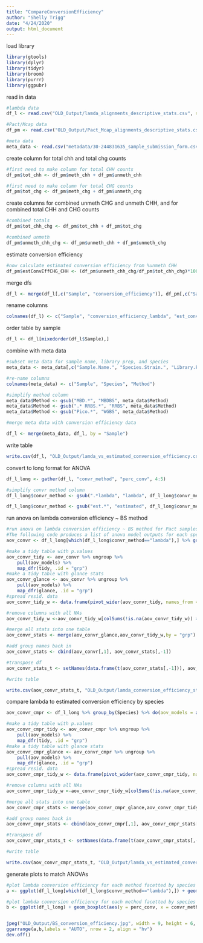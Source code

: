 ```yaml
---
title: "CompareConversionEfficiency"
author: "Shelly Trigg"
date: "4/24/2020"
output: html_document
---
```


load library
```r
library(gtools)
library(dplyr)
library(tidyr)
library(broom)
library(purrr)
library(ggpubr)
```

read in data
```r
#lambda data
df_l <- read.csv("OLD_Output/lamda_alignments_descriptive_stats.csv", stringsAsFactors = FALSE)

#Pact/Mcap data
df_pm <- read.csv("OLD_Output/Pact_Mcap_alignments_descriptive_stats.csv", stringsAsFactors = FALSE)

#meta data
meta_data <- read.csv("metadata/30-244831635_sample_submission_form.csv", skip = 1, header = TRUE, quote = "", row.names = NULL)
```

create column for total chh and total chg counts
```r
#first need to make column for total CHH counts
df_pm$tot_chh <- df_pm$meth_chh + df_pm$unmeth_chh

#first need to make column for total CHG counts
df_pm$tot_chg <- df_pm$meth_chg + df_pm$unmeth_chg

```

create columns for combined unmeth CHG and unmeth CHH, and for combined total CHH and CHG counts
```r
#combined totals
df_pm$tot_chh_chg <- df_pm$tot_chh + df_pm$tot_chg

#combined unmeth
df_pm$unmeth_chh_chg <- df_pm$unmeth_chh + df_pm$unmeth_chg

```

estimate conversion efficiency 
```r
#now calculate estimated conversion efficiency from %unmeth CHH
df_pm$estConvEffCHG_CHH <- (df_pm$unmeth_chh_chg/df_pm$tot_chh_chg)*100
```


merge dfs
```r
df_l <- merge(df_l[,c("Sample", "conversion_efficiency")], df_pm[,c("Sample","estConvEffCHG_CHH")], by = "Sample")

```

rename columns
```r
colnames(df_l) <- c("Sample", "conversion_efficiency_lambda", "est_conversion_efficiency_umCHG_umCHH")
```

order table by sample
```r
df_l <- df_l[mixedorder(df_l$Sample),]
```

combine with meta data
```r
#subset meta data for sample name, library prep, and species
meta_data <- meta_data[,c("Sample.Name.", "Species.Strain.", "Library.Prep.Kit.Used.")]

#re-name columns
colnames(meta_data) <- c("Sample", "Species", "Method")

#simplify method column
meta_data$Method <- gsub("MBD.*", "MBDBS", meta_data$Method)
meta_data$Method <- gsub(".* RRBS.*", "RRBS", meta_data$Method)
meta_data$Method <- gsub("Pico.*", "WGBS", meta_data$Method)

#merge meta data with conversion efficiency data

df_l <- merge(meta_data, df_l, by = "Sample")
```

write table
```r
write.csv(df_l, "OLD_Output/lamda_vs_estimated_conversion_efficiency.csv", row.names = FALSE, quote = FALSE)
```

convert to long format for ANOVA
```r
df_l_long <- gather(df_l, "convr_method", "perc_conv", 4:5)

#simplify convr method column
df_l_long$convr_method <- gsub(".*lambda", "lambda", df_l_long$convr_method)

df_l_long$convr_method <- gsub("est.*", "estimated", df_l_long$convr_method)
```

run anova on lambda conversion efficiency ~ BS method
```r

#run anova on lambda conversion efficiency ~ BS method for Pact samples and for Mcap samples
#The following code produces a list of anova model outputs for each species
aov_convr <- df_l_long[which(df_l_long$convr_method=="lambda"),] %>% group_by(Species) %>% do(aov_models = aov(perc_conv ~ Method, data =.))

#make a tidy table with p.values
aov_convr_tidy <- aov_convr %>% ungroup %>% 
    pull(aov_models) %>% 
    map_dfr(tidy, .id = "grp")
#make a tidy table with glance stats
aov_convr_glance <- aov_convr %>% ungroup %>% 
    pull(aov_models) %>% 
    map_dfr(glance, .id = "grp")
#spread resid. data 
aov_convr_tidy_w <- data.frame(pivot_wider(aov_convr_tidy, names_from = term, values_from=c(df, sumsq, meansq, statistic, p.value)))

#remove columns with all NAs
aov_convr_tidy_w <-aov_convr_tidy_w[colSums(!is.na(aov_convr_tidy_w)) > 0]

#merge all stats into one table
aov_convr_stats <- merge(aov_convr_glance,aov_convr_tidy_w,by = "grp")

#add group names back in
aov_convr_stats <- cbind(aov_convr[,1], aov_convr_stats[,-1])

#transpose df
aov_convr_stats_t <- setNames(data.frame(t(aov_convr_stats[,-1])), aov_convr_stats[,1])

#write table

write.csv(aov_convr_stats_t, "OLD_Output/lamda_conversion_efficiency_stats.csv", quote = FALSE)
```

compare lambda to estimated conversion efficiency by species
```r
aov_convr_cmpr <- df_l_long %>% group_by(Species) %>% do(aov_models = aov(perc_conv ~ convr_method, data =.))

#make a tidy table with p.values
aov_convr_cmpr_tidy <- aov_convr_cmpr %>% ungroup %>% 
    pull(aov_models) %>% 
    map_dfr(tidy, .id = "grp")
#make a tidy table with glance stats
aov_convr_cmpr_glance <- aov_convr_cmpr %>% ungroup %>% 
    pull(aov_models) %>% 
    map_dfr(glance, .id = "grp")
#spread resid. data 
aov_convr_cmpr_tidy_w <- data.frame(pivot_wider(aov_convr_cmpr_tidy, names_from = term, values_from=c(df, sumsq, meansq, statistic, p.value)))

#remove columns with all NAs
aov_convr_cmpr_tidy_w <-aov_convr_cmpr_tidy_w[colSums(!is.na(aov_convr_cmpr_tidy_w)) > 0]

#merge all stats into one table
aov_convr_cmpr_stats <- merge(aov_convr_cmpr_glance,aov_convr_cmpr_tidy_w,by = "grp")

#add group names back in
aov_convr_cmpr_stats <- cbind(aov_convr_cmpr[,1], aov_convr_cmpr_stats[,-1])

#transpose df
aov_convr_cmpr_stats_t <- setNames(data.frame(t(aov_convr_cmpr_stats[,-1])), aov_convr_cmpr_stats[,1])

#write table

write.csv(aov_convr_cmpr_stats_t, "OLD_Output/lamda_vs_estimated_conversion_efficiency_stats.csv", quote = FALSE)
```

generate plots to match ANOVAs
```r
#plot lambda conversion efficiency for each method facetted by species
a <- ggplot(df_l_long[which(df_l_long$convr_method=="lambda"),]) + geom_boxplot(aes(y = perc_conv, x = Method, color = Method),outlier.shape = NA) + facet_wrap(~Species) + theme_bw() + theme(axis.title.x=element_blank(),axis.text.x=element_blank(),axis.ticks.x=element_blank(),strip.background =element_rect(fill="white"),strip.text = element_text(face = "italic")) + scale_color_manual(values = c("#E6550D", "#756BB1","#31A354" )) + ylab("lambda conversion efficiency (%)") 

#plot lambda conversion efficiency for each method facetted by species
b <- ggplot(df_l_long) + geom_boxplot(aes(y = perc_conv, x = convr_method, color = convr_method),outlier.shape = NA) + facet_wrap(~Species) + theme_bw() + theme(axis.title.x=element_blank(),axis.text.x=element_blank(),axis.ticks.x=element_blank(),strip.background =element_rect(fill="white"),strip.text = element_text(face = "italic")) + ylab("conversion efficiency (%)") + labs(color = "conversion efficiency\ncalcuation method")


jpeg("OLD_Output/BS_conversion_efficiency.jpg", width = 9, height = 6, units = "in", res = 300)
ggarrange(a,b,labels = "AUTO", nrow = 2, align = "hv")
dev.off()
```

